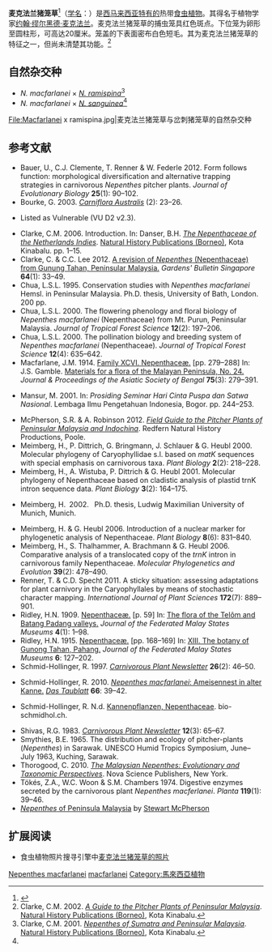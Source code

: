 {{noteTA
|G1=Carnivorous Plant
}}

{{Speciesbox
|image = N. macfarlanei1.jpg
|image_caption = 麦克法兰猪笼草的下位笼
|status = VU
|status_system = iucn2.3
|taxon=Nepenthes macfarlanei
|authority = [[威廉·博廷·赫姆斯利|Hemsl.]] (1905)
|synonyms = 
:<small>[[同物异名|同物异名]]</small>
*''Nepenthes gracillima''<br><small>''auct. non'' [[亨利·尼古拉斯·里德利|Ridl.]]: [[贝内迪克图斯·胡贝图斯·丹瑟|Danser]] (1928);<ref name=Danser>Danser, B.H. 1928. [http://www.omnisterra.com/botany/cp/pictures/nepenthe/dansermg/dans25.htm 15. ''Nepenthes gracillima'' <span style="font-variant: small-caps;">Ridl</span>.] {{Wayback|url=http://www.omnisterra.com/botany/cp/pictures/nepenthe/dansermg/dans25.htm |date=20120205075826 }}. [pp. 296–300] In: [[荷属东印度群岛的猪笼草科植物|The Nepenthaceae of the Netherlands Indies]]. ''Bulletin du Jardin Botanique de Buitenzorg'', Série III, '''9'''(3–4): 249–438.</ref><br>[[罗杰·希弗斯|Shivas]] (1984)<ref>Shivas, R.G. 1984. ''[[西马来西亚与新加坡的猪笼草|Pitcher Plants of Peninsular Malaysia & Singapore]]''. Maruzen Asia, Kuala Lumpur.</ref><br>[<nowiki>=</nowiki>''[[白猪笼草|N. alba]]/[[瘦小猪笼草|N. gracillima]]/N. macfarlanei/[[岔刺猪笼草|N. ramispina]]'']</small>
:<small>[[异物同名|异物同名]]</small>
*''Nepenthes macfarlanei''<br><small>''auct. non'' Hemsl.: Smythies (1965)<ref>Smythies, B.E. 1965. The distribution and ecology of pitcher-plants (''Nepenthes'') in Sarawak. UNESCO Humid Tropics Symposium, June–July 1963, Kuching, Sarawak.</ref><br> [=''[[劳氏猪笼草|N. lowii]]'']</small>
}}

'''麦克法兰猪笼草'''<ref name="夏洛特2007">{{cite book | title=[[食蟲植物觀賞&栽培圖鑑|食蟲植物觀賞&栽培圖鑑]] | publisher=商周出版 | author=夏洛特 | year=2007 | location=台北 | pages=59 | isbn=978-986-124-850-9}}</ref>（[[学名|学名]]：''{{lang|la|Nepenthes macfarlanei}}''）是[[西马来西亚|西马来西亚]][[特有种|特有的]]热带[[食虫植物|食虫植物]]。其得名于植物学家[[约翰·缪尔黑德·麦克法兰|约翰·缪尔黑德·麦克法兰]]。麦克法兰猪笼草的捕虫笼具红色斑点。下位笼为卵形至圆柱形，可高达20厘米。笼盖的下表面密布白色短毛。其为麦克法兰猪笼草的特征之一，但尚未清楚其功能。<ref>Clarke, C.M. 2002. ''[[西马来西亚的猪笼草指南|A Guide to the Pitcher Plants of Peninsular Malaysia]]''. [[自然历史出版社_(婆罗洲)|Natural History Publications (Borneo)]], Kota Kinabalu.</ref>

== 自然杂交种 ==
*''N. macfarlanei'' × ''[[岔刺猪笼草|N. ramispina]]''<ref name=Clarke>Clarke, C.M. 2001. ''[[苏门答腊岛与西马来西亚的猪笼草|Nepenthes of Sumatra and Peninsular Malaysia]]''. [[自然历史出版社_(婆罗洲)|Natural History Publications (Borneo)]], Kota Kinabalu.</ref>
*''N. macfarlanei'' × ''[[血红猪笼草|N. sanguinea]]''<ref name=Clarke />

<!--[[查尔斯·克拉克_(植物学家)|查尔斯·克拉克]]在其专著《[[苏门答腊岛与西马来西亚的猪笼草|苏门答腊岛与西马来西亚的猪笼草]]》中提及了瘦小猪笼草与麦克法兰猪笼草的自然杂交种{{small|（''N. gracillima'' × ''N. macfarlanei''）}}。<ref name=Clarke />但在该书出版的时候，[[白猪笼草|白猪笼草]]{{small|（''N. alba''）}}仍被认为是瘦小猪笼草的同物异名。之后，白猪笼草才从瘦小猪笼草中独立出来。<ref name=McPherson>McPherson, S.R. 2009. ''[[旧大陆的猪笼草|Pitcher Plants of the Old World]]''. 2 volumes. Redfern Natural History Productions, Poole.</ref>由于白猪笼草和瘦小猪笼草都存在于[[大汉山|大汉山]]，所以尚未知查尔斯·克拉克所发现的自然杂交种由哪个物种与麦克法兰猪笼草杂交得到。-->

<gallery>
File:Macfarlanei x ramispina.jpg|麦克法兰猪笼草与岔刺猪笼草的自然杂交种
</gallery>

== 参考文献 ==
{{reflist|2}}
{{refbegin|2}}
* Bauer, U., C.J. Clemente, T. Renner & W. Federle 2012. Form follows function: morphological diversification and alternative trapping strategies in carnivorous ''Nepenthes'' pitcher plants. ''Journal of Evolutionary Biology'' '''25'''(1): 90–102. {{DOI|10.1111/j.1420-9101.2011.02406.x}}
* Bourke, G. 2003. {{PDFlink|[http://www.auscps.com/ftn/Carniflora2.pdf Exploring the Genting Highlands.]}} ''[[澳大利亚食虫植物|Carniflora Australis]]'' (2): 23–26.
* {{IUCN2006|assessors=Clarke, C.M., R. Cantley, J. Nerz, H. Rischer & A. Witsuba|year=2000|id=39670|title=Nepenthes macfarlanei|downloaded=11 May 2006}} Listed as Vulnerable (VU D2 v2.3).
* Clarke, C.M. 2006. Introduction. In: Danser, B.H. ''[[荷属东印度群岛的猪笼草科植物|The Nepenthaceae of the Netherlands Indies]]''. [[自然历史出版社_(婆罗洲)|Natural History Publications (Borneo)]], Kota Kinabalu. pp. 1–15.
* Clarke, C. & C.C. Lee 2012. [https://web.archive.org/web/20131007001859/http://www.sbg.org.sg/Bulletin/166_1295.pdf A revision of ''Nepenthes'' (Nepenthaceae) from Gunung Tahan, Peninsular Malaysia.] ''Gardens' Bulletin Singapore'' '''64'''(1): 33–49.
* Chua, L.S.L. 1995. Conservation studies with ''Nepenthes macfarlanei'' Hemsl. in Peninsular Malaysia. Ph.D. thesis, University of Bath, London. 200 pp.
* Chua, L.S.L. 2000. The flowering phenology and floral biology of ''Nepenthes macfarlanei'' (Nepenthaceae) from Mt. Purun, Peninsular Malaysia. ''Journal of Tropical Forest Science'' '''12'''(2): 197–206.
* Chua, L.S.L. 2000. The pollination biology and breeding system of ''Nepenthes macfarlanei'' (Nepenthaceae). ''Journal of Tropical Forest Science'' '''12'''(4): 635–642.
* Macfarlane, J.M. 1914. [http://biodiversitylibrary.org/page/33794727 Family XCVI. Nepenthaceæ.]{{Wayback|url=http://biodiversitylibrary.org/page/33794727 |date=20131228130100 }} [pp. 279–288] In: J.S. Gamble. [http://biodiversitylibrary.org/page/33794727 Materials for a flora of the Malayan Peninsula, No. 24.]{{Wayback|url=http://biodiversitylibrary.org/page/33794727 |date=20131228130100 }} ''Journal & Proceedings of the Asiatic Society of Bengal'' '''75'''(3): 279–391.
* {{id icon}} Mansur, M. 2001. {{PDFlink|[http://elib.pdii.lipi.go.id/katalog/index.php/searchkatalog/downloadDatabyId/1286/1286.pdf Koleksi ''Nepenthes'' di Herbarium Bogoriense: prospeknya sebagai tanaman hias.]}} In: ''Prosiding Seminar Hari Cinta Puspa dan Satwa Nasional''. Lembaga Ilmu Pengetahuan Indonesia, Bogor. pp. 244–253.
* McPherson, S.R. & A. Robinson 2012. ''[[西马来西亚与中南半岛的猪笼草野外指南|Field Guide to the Pitcher Plants of Peninsular Malaysia and Indochina]]''. Redfern Natural History Productions, Poole.
* Meimberg, H., P. Dittrich, G. Bringmann, J. Schlauer & G. Heubl 2000. Molecular phylogeny of Caryophyllidae s.l. based on ''matK'' sequences with special emphasis on carnivorous taxa. ''Plant Biology'' '''2'''(2): 218–228. {{DOI|10.1055/s-2000-9460}}
* Meimberg, H., A. Wistuba, P. Dittrich & G. Heubl 2001. Molecular phylogeny of Nepenthaceae based on cladistic analysis of plastid trnK intron sequence data. ''Plant Biology'' '''3'''(2): 164–175. {{DOI|10.1055/s-2001-12897}}
* {{de icon}} Meimberg, H. 2002. {{PDFlink|[http://edoc.ub.uni-muenchen.de/1078/1/Meimberg_Harald.pdf Molekular-systematische Untersuchungen an den Familien Nepenthaceae und Ancistrocladaceae sowie verwandter Taxa aus der Unterklasse Caryophyllidae s. l..]}} Ph.D. thesis, Ludwig Maximilian University of Munich, Munich.
* Meimberg, H. & G. Heubl 2006. Introduction of a nuclear marker for phylogenetic analysis of Nepenthaceae. ''Plant Biology'' '''8'''(6): 831–840. {{DOI|10.1055/s-2006-924676}}
* Meimberg, H., S. Thalhammer, A. Brachmann & G. Heubl 2006. Comparative analysis of a translocated copy of the ''trnK'' intron in carnivorous family Nepenthaceae. ''Molecular Phylogenetics and Evolution'' '''39'''(2): 478–490. {{DOI|10.1016/j.ympev.2005.11.023}}
* Renner, T. & C.D. Specht 2011. A sticky situation: assessing adaptations for plant carnivory in the Caryophyllales by means of stochastic character mapping. ''International Journal of Plant Sciences'' '''172'''(7): 889–901. {{DOI|10.1086/660882}}
* Ridley, H.N. 1909. [http://biodiversitylibrary.org/page/19043007 Nepenthaceæ.]{{Wayback|url=http://biodiversitylibrary.org/page/19043007 |date=20160305183413 }} [p. 59] In: [http://biodiversitylibrary.org/page/19042949 The flora of the Telôm and Batang Padang valleys.]{{Wayback|url=http://biodiversitylibrary.org/page/19042949 |date=20161025070137 }} ''Journal of the Federated Malay States Museums'' '''4'''(1): 1–98.
* Ridley, H.N. 1915. [http://biodiversitylibrary.org/page/19063599 Nepenthaceæ.] [pp. 168–169] In: [http://biodiversitylibrary.org/page/19063558 XIII. The botany of Gunong Tahan, Pahang.] ''Journal of the Federated Malay States Museums'' '''6''': 127–202.
* Schmid-Hollinger, R. 1997. {{PDFlink|[http://carnivorousplants.org/cpn/articles/CPNv26n2p46_50.pdf ''Nepenthes macfarlanei'': Prey found in ground pitchers.]|440 [[Kibibyte|KiB]]<!-- application/pdf, 451100 bytes -->}} ''[[食虫植物通讯|Carnivorous Plant Newsletter]]'' '''26'''(2): 46–50.
* {{de icon}} Schmid-Hollinger, R. 2010. [http://www.bio-schmidhol.ch/domains/bio-schmidhol_ch/data/free_docs/Ameisennest.pdf ''Nepenthes macfarlanei'': Ameisennest in alter Kanne.] ''[[露叶茅膏菜_(杂志)|Das Taublatt]]'' '''66''': 39–42. <!--http://www.webcitation.org/6LZynto4N-->
* {{de icon}} Schmid-Hollinger, R. N.d. [http://www.bio-schmidhol.ch/site/index.cfm?id_art=46492&actMenuItemID=22027&vsprache/de/Kannenpflanzen__Nepenthes.cfm Kannenpflanzen, Nepenthaceae]. bio-schmidhol.ch. <!--http://www.webcitation.org/6LZyeumwT-->
* Shivas, R.G. 1983. {{PDFlink|[http://carnivorousplants.org/cpn/articles/CPNv12n3p65_67.pdf ''Nepenthes'' of Gunung Ulu Kali.]|1.54 [[Mebibyte|MiB]]<!-- application/pdf, 1619446 bytes -->}} ''[[食虫植物通讯|Carnivorous Plant Newsletter]]'' '''12'''(3): 65–67.
* Smythies, B.E. 1965. The distribution and ecology of pitcher-plants (''Nepenthes'') in Sarawak. UNESCO Humid Tropics Symposium, June–July 1963, Kuching, Sarawak.
* Thorogood, C. 2010. ''[[马来西亚的猪笼草：进化及分类学观点|The Malaysian Nepenthes: Evolutionary and Taxonomic Perspectives]]''. Nova Science Publishers, New York.
* Tökés, Z.A., W.C. Woon & S.M. Chambers 1974. Digestive enzymes secreted by the carnivorous plant ''Nepenthes macferlanei''.<!--sic--> ''Planta'' '''119'''(1): 39–46. {{DOI|10.1007/BF00390820}}
* [http://www.necps.org/documents/Nepenthes_of_Peninsula_Malaysia.pdf ''Nepenthes'' of Peninsula Malaysia]{{dead link|date=十一月 2017 |bot=InternetArchiveBot }} by [[斯图尔特·麦克弗森|Stewart McPherson]]
{{refend}}

== 扩展阅读 ==
{{refbegin}}
* 食虫植物照片搜寻引擎中[http://www.cpphotofinder.com/nepenthes-macfarlanei-582.html 麦克法兰猪笼草的照片]
{{commons-inline|Nepenthes macfarlanei|麦克法兰猪笼草}}
{{wikispecies-inline|Nepenthes macfarlanei|麦克法兰猪笼草}}
{{refend}}

{{Nepenthes}}
{{Taxonbar|from=Q4911609}}

[[Category:亚洲食虫植物|Nepenthes macfarlanei]]
[[Category:猪笼草属|macfarlanei]]
[[Category:馬來西亞植物|Category:馬來西亞植物]]